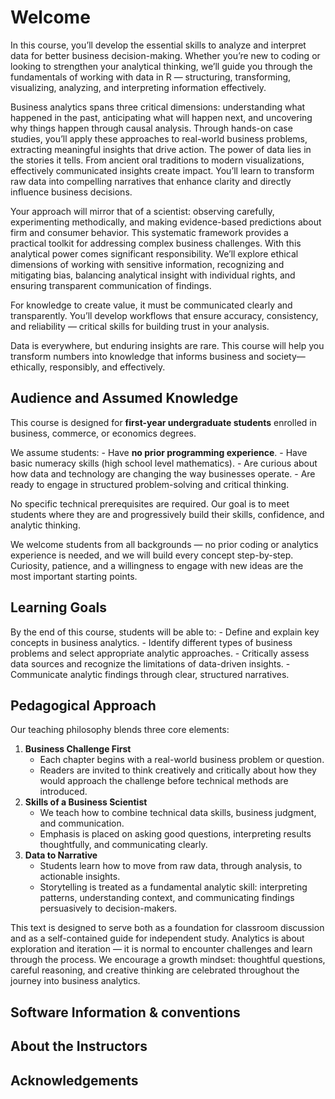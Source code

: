 # Welcome {.unnumbered}

In this course, you'll develop the essential skills to analyze and interpret data for better business decision-making. 
Whether you're new to coding or looking to strengthen your analytical thinking, we'll guide you through the fundamentals of working with data in R — structuring, transforming, visualizing, analyzing, and interpreting information effectively.

Business analytics spans three critical dimensions: understanding what happened in the past, anticipating what will happen next, and uncovering why things happen through causal analysis. 
Through hands-on case studies, you'll apply these approaches to real-world business problems, extracting meaningful insights that drive action. 
The power of data lies in the stories it tells. 
From ancient oral traditions to modern visualizations, effectively communicated insights create impact. You'll learn to transform raw data into compelling narratives that enhance clarity and directly influence business decisions.

Your approach will mirror that of a scientist: observing carefully, experimenting methodically, and making evidence-based predictions about firm and consumer behavior. 
This systematic framework provides a practical toolkit for addressing complex business challenges. 
With this analytical power comes significant responsibility. 
We'll explore ethical dimensions of working with sensitive information, recognizing and mitigating bias, balancing analytical insight with individual rights, and ensuring transparent communication of findings.

For knowledge to create value, it must be communicated clearly and transparently. 
You'll develop workflows that ensure accuracy, consistency, and reliability — critical skills for building trust in your analysis. 

Data is everywhere, but enduring insights are rare. 
This course will help you transform numbers into knowledge that informs business and society—ethically, responsibly, and effectively.

## Audience and Assumed Knowledge {.unnumbered}

This course is designed for **first-year undergraduate students** enrolled in business, commerce, or economics degrees.

We assume students:
- Have **no prior programming experience**.
- Have basic numeracy skills (high school level mathematics).
- Are curious about how data and technology are changing the way businesses operate.
- Are ready to engage in structured problem-solving and critical thinking.

No specific technical prerequisites are required. Our goal is to meet students where they are and progressively build their skills, confidence, and analytic thinking.

We welcome students from all backgrounds — no prior coding or analytics experience is needed, and we will build every concept step-by-step. Curiosity, patience, and a willingness to engage with new ideas are the most important starting points.

## Learning Goals {.unnumbered}

By the end of this course, students will be able to:
- Define and explain key concepts in business analytics.
- Identify different types of business problems and select appropriate analytic approaches.
- Critically assess data sources and recognize the limitations of data-driven insights.
- Communicate analytic findings through clear, structured narratives.

## Pedagogical Approach {.unnumbered}

Our teaching philosophy blends three core elements:

1. **Business Challenge First**
   - Each chapter begins with a real-world business problem or question.
   - Readers are invited to think creatively and critically about how they would approach the challenge before technical methods are introduced.

2. **Skills of a Business Scientist**
   - We teach how to combine technical data skills, business judgment, and communication.
   - Emphasis is placed on asking good questions, interpreting results thoughtfully, and communicating clearly.

3. **Data to Narrative**
   - Students learn how to move from raw data, through analysis, to actionable insights.
   - Storytelling is treated as a fundamental analytic skill: interpreting patterns, understanding context, and communicating findings persuasively to decision-makers.

This text is designed to serve both as a foundation for classroom discussion and as a self-contained guide for independent study. Analytics is about exploration and iteration — it is normal to encounter challenges and learn through the process. We encourage a growth mindset: thoughtful questions, careful reasoning, and creative thinking are celebrated throughout the journey into business analytics.


## Software Information & conventions {.unnumbered}

## About the Instructors {.unnumbered}

## Acknowledgements {.unnumbered}